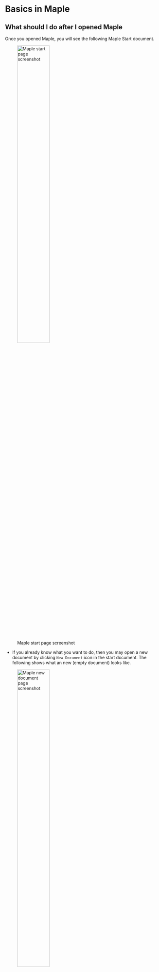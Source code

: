 # Basics in Maple

## What should I do after I opened Maple

Once you opened Maple, you will see the following Maple Start document.

![Maple start page screenshot](figs/Maple-Start.png){width=50%}

- If you already know what you want to do, then you may open a new document by clicking `New Document` icon in the start document. The following shows what an new (empty document) looks like.

![Maple new document page screenshot](figs/Maple-New-Doc.png){width=50%}

In this new document you may type in text under `Text` mode or evaluate a Maple syntax in the `Math` mode. (See the following picture).

![Maple text and Math modes screen shot](figs/Text-Math-Mode.png){width=50%}

- If you want to explore some featured sample documents, you may go to `Start.mw` document and click on different icons to open a new document.

  - You may alway reopen the start page by click the home icon to reopen the start page.
  
  ![Maple reopen start page screenshot](figs/Home-reopen-start-page.png){width=50%}

- For Calculus, the most useful document is `Calculus`.

![Maple start page screen shot with Calculus highlighted](figs/Start-Page-Calculus.png){width=50%}

If you click the `Calculus` icon on the Start page and click `OK`, you will see the following document.

![Maple Calculus document page screen shot](figs/Calculus-Doc.png){width=50%}

## Basic Operators

The first thing to know when learn something new is where and how to get help. In Maple, you may simply type

```

?keyword

```

to open a help page (a new window).

For example, the command `?operators` will lead you to descriptions of arithmetic operators in Maple.

| | addition | subtraction | multiplication | division | exponentiation |
|:---:|:---:|:---:|:---:|:---:|:---:|
| Maple Operators | `+` | `-` | `*` | `/` | `^` |
| In writing | $x+2$ | $a-b$ | $2x$ | $\dfrac pq$ | $b^5$ |
| In Maple| `x+2` | `a-b` | `2*x` | `p/q` | `b^5` |

## How to define a function

A function is an assignment, for a given input $x$, we assignment an output $y$ under a certain rule. Maple take this idea to define functions. The command to define a function has the following form.

```

function name:= independent variable -> function rule

```

Here `:=` means "defined/assigned to be" and `->` may be understood as "plug in".

```example

Define the following function in Maple and find the value $f(0.999)$.

$$
f(x)=\dfrac{x}{x-1}
$$

```

```solution
The function name is $f$, the independent variable is $x$ and the function rule is $\dfrac{x}{x-1}$. So the function can be defined in Maple by the following command.

    f:=x->x/(x-1)

Once the function is define, you may find the function value by the command `f(0.999)`.

```

```remark

The assignment operator `:=` to the left-hand side the value of the right-hand side. The left-hand side normally is a name and the right-hand side is a value or expression.

```

```exercise

Define the following function in Maple and find the value $f(2.0001)$.

$$
g(x)=\dfrac{x^3}{(x-2)^2}
$$

```

## Initially known mathematical functions

Maple has many predefined functions which can be used to create new functions. To see all initially known mathematical functions in maple, you may use the help command `?functions` and click the hyperlinked "initial functions" in the description shown in the new window.

![Maple function help page screenshot](figs/Initial-Functions.PNG){width=50%}

Some frequently used functions are listed in tables below.

| absolute value | square root | n-th root  | natural exponential | logarithmic                |
|:--------------:|:-----------:|:----------:|:-------------------:|:--------------------------:|
| `abs()`        | `sqrt()`    | `surd(,n)` | `exp()`             | `log()`,`log[b]()`, `ln()` |

| sine    | cosine  | tangent | cotangent | secant  | cosecant |
|:-------:|:-------:|:-------:|:---------:|:-------:|:--------:|
| `sin()` | `cos()` | `tan()` | `cot()`   | `sec()` | `csc()`  |

| inverse sine | inverse cosine | inverse tangent | inverse cotangent | inverse secant | inverse cosecant |
|:-------:|:-------:|:-------:|:---------:|:-------:|:--------:|
| `arcsin()`   | `arccos()`     | `arctan()`      | `arccot()`        | `arcsec()`     | `arccsc()`       |

Another initially know function that we will use is the piecewise function.

```

piecewise(condition1, expression1, condition2, expression2, expression3)

```

```example

Define the following function in Maple and evaluate $pwf(3)$

$$
pwf(x) =
  \begin{cases}
    \sqrt{\sin(x)} & x<-1\\
    \frac{\sqrt[3]{x}}{|x+2|} & -1\leq x<\pi\\
    \ln(e^x+2) & \text{otherwise}.
  \end{cases}
$$

```

```solution

The function can be defined by the following command.

    pwf:=x->piecewise(x<-1, sqrt(sin(x)), x>=-1 and x<Pi,
    surd(x, 3)/abs(x+2), ln(exp(x)+2))

The value $pwf(3)$ can be obtained by the command `pwf(3)`.

```

```exercise

Define the following function in Maple and evaluate $q(1)$

$$
q(x) =
\begin{cases}
  |x-2|/\sqrt{x} & x>\dfrac{pi}{2}\\
  (x-1)\tan(x) & 0\leq x< \dfrac{\pi}{2}\\
  \sqrt[5]{\log_2(1+e^x)} & \text{otherwise}
\end{cases}
$$

```

## Plot functions

In Maple, you may plot a single variable function easily using the command

```

plot(expression, domain, options)

```

or plot several single variable functions together using

```

plot([experssion1, experssion2], domain, options)

```

In the command, options may be omitted, but the domain must be given.
To see details about available options, you may run the command `?plot` in Maple.

```example

Plot the functions $f(x)=x^2$ in red and $l(x)=2x+1$ in blue over the domain $[-1, 2]$.

```

```solution

Here are the command and the output

    plot([x^2, 2*x+1], x=-1..2, color=[red, blue])

![Screen shot of the output generated by plotting of two function](figs/First-Plot-Example.png){width=50%}

```

```exercise

Plot the piecewise function in Exercise \@ref(exr:piecewise-exer1) over the domain $[-2, 4]$.

```

```exercise

Plot the functions $f(x)=\ln(x+5)$ and $g(x)=3\cos(2x+1)+4$ over the domain $[-\pi, \pi]$.

```
